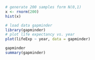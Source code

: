 ```R
# generate 200 samples form N(0,1) 
x <- rnorm(200)
hist(x)
```

```R
# load data gapminder
library(gapminder)
# plot life expectancy vs. year
plot(lifeExp ~ year, data = gapminder)


```

```R
gapminder
summary(gapminder)
```
